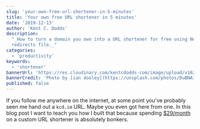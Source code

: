 ```yaml
---
slug: 'your-own-free-url-shortener-in-5-minutes'
title: 'Your own free URL shortener in 5 minutes'
date: '2019-12-13'
author: 'Kent C. Dodds'
description:
  "_How to turn a domain you own into a URL shortener for free using Netlify's
  redirects file._"
categories:
  - 'productivity'
keywords:
  - 'shortener'
bannerUrl: 'https://res.cloudinary.com/kentcdodds-com/image/upload/v1625033555/kentcdodds.com/content/blog/your-own-free-url-shortener-in-5-minutes/banner.jpg'
bannerCredit: 'Photo by [ian dooley](https://unsplash.com/photos/DuBNA1QMpPA)'
published: false
---
```


<!-- ugh, prettier adds escaping to $ -->
<!-- prettier-ignore -->
If you follow me anywhere on the internet, at some point you've probably seen me
hand out a `kcd.im` URL. Maybe you even got here from one. In this blog post I
want to teach you how I built that because spending
[$29/month](https://bitly.com/pages/pricing) on a custom URL shortener is
absolutely bonkers.
